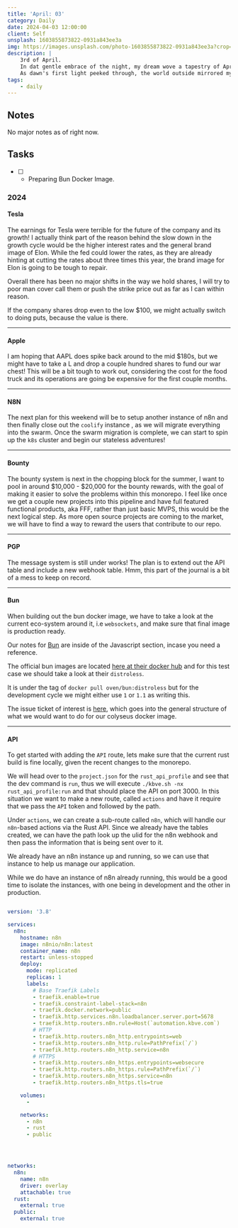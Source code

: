 ```yaml
---
title: 'April: 03'
category: Daily
date: 2024-04-03 12:00:00
client: Self
unsplash: 1603855873822-0931a843ee3a
img: https://images.unsplash.com/photo-1603855873822-0931a843ee3a?crop=entropy&cs=srgb&fm=jpg&ixid=MnwzNjM5Nzd8MHwxfHJhbmRvbXx8fHx8fHx8fDE2ODE3NDg2ODY&ixlib=rb-4.0.3&q=85
description: |
    3rd of April.
    In dat gentle embrace of the night, my dream wove a tapestry of April showers, where each raindrop whispered tales of renewal, hope and feelings of spiritual dope.
    As dawn's first light peeked through, the world outside mirrored my dream, painting everything with dat fresh, dewy promise of a new beginning.
tags:
    - daily
---
```




<MDXJS>

## Notes

No major notes as of right now.

</MDXJS>


<MDXJS>

## Tasks

-   [ ] -   Preparing Bun Docker Image.

</MDXJS>


<MDXJS>

### 2024

<MDXJS>

#### Tesla

The earnings for Tesla were terrible for the future of the company and its growth!
I actually think part of the reason behind the slow down in the growth cycle would be the higher interest rates and the general brand image of Elon.
While the fed could lower the rates, as they are already hinting at cutting the rates about three times this year, the brand image for Elon is going to be tough to repair.

Overall there has been no major shifts in the way we hold shares, I will try to poor man cover call them or push the strike price out as far as I can within reason.

If the company shares drop even to the low $100, we might actually switch to doing puts, because the value is there.

</MDXJS>

---

<MDXJS>

#### Apple

I am hoping that AAPL does spike back around to the mid $180s, but we might have to take a L and drop a couple hundred shares to fund our war chest!
This will be a bit tough to work out, considering the cost for the food truck and its operations are going be expensive for the first couple months.

</MDXJS>

---

<MDXJS>

#### N8N

The next plan for this weekend will be to setup another instance of n8n and then finally close out the `coolify` instance , as we will migrate everything into the swarm.
Once the swarm migration is complete, we can start to spin up the `k8s` cluster and begin our stateless adventures!

</MDXJS>

---

<MDXJS>

#### Bounty

The bounty system is next in the chopping block for the summer, I want to pool in around $10,000 - $20,000 for the bounty rewards, with the goal of making it easier to solve the problems within this monorepo.
I feel like once we get a couple new projects into this pipeline and have full featured functional products, aka FFF, rather than just basic MVPS, this would be the next logical step.
As more open source projects are coming to the market, we will have to find a way to reward the users that contribute to our repo.

</MDXJS>

---

<MDXJS>

#### PGP

The message system is still under works! The plan is to extend out the API table and include a new webhook table. 
Hmm, this part of the journal is a bit of a mess to keep on record.


</MDXJS>

---

<MDXJS>

#### Bun

When building out the bun docker image, we have to take a look at the current eco-system around it, i.e `websockets`, and make sure that final image is production ready.

Our notes for [Bun](https://kbve.com/application/javascript/) are inside of the Javascript section, incase you need a reference.

The official bun images are located [here at their docker hub](https://hub.docker.com/r/oven/bun/tags) and for this test case we should take a look at their `distroless`.

It is under the tag of `docker pull oven/bun:distroless` but for the development cycle we might either use `1` or `1.1` as writing this.

The issue ticket of interest is [here](https://github.com/oven-sh/bun/issues/4836), which goes into the general structure of what we would want to do for our colyseus docker image.


</MDXJS>


---
<MDXJS>

#### API

To get started with adding the `API` route, lets make sure that the current rust build is fine locally, given the recent changes to the monorepo.

We will head over to the `project.json` for the `rust_api_profile` and see that the dev command is `run`, thus we will execute `./kbve.sh -nx rust_api_profile:run` and that should place the API on port 3000.
In this situation we want to make a new route, called `actions` and have it require that we pass the `API` token and followed by the path.

Under `actions`, we can create a sub-route called `n8n`, which will handle our `n8n`-based actions via the Rust API. Since we already have the tables created, we can have the path look up the ulid for the n8n webhook and then pass the information that is being sent over to it.

We already have an n8n instance up and running, so we can use that instance to help us manage our application.

While we do have an instance of n8n already running, this would be a good time to isolate the instances, with one being in development and the other in production.

```yaml

version: '3.8'

services:
  n8n:
    hostname: n8n
    image: n8nio/n8n:latest
    container_name: n8n
    restart: unless-stopped
    deploy:
      mode: replicated
      replicas: 1
      labels:
        # Base Traefik Labels
        - traefik.enable=true
        - traefik.constraint-label-stack=n8n
        - traefik.docker.network=public
        - traefik.http.services.n8n.loadbalancer.server.port=5678
        - traefik.http.routers.n8n.rule=Host(`automation.kbve.com`)
        # HTTP
        - traefik.http.routers.n8n_http.entrypoints=web
        - traefik.http.routers.n8n_http.rule=PathPrefix(`/`)
        - traefik.http.routers.n8n_http.service=n8n
        # HTTPS
        - traefik.http.routers.n8n_https.entrypoints=websecure
        - traefik.http.routers.n8n_https.rule=PathPrefix(`/`)
        - traefik.http.routers.n8n_https.service=n8n
        - traefik.http.routers.n8n_https.tls=true

    volumes:
      - 

    networks:
      - n8n
      - rust
      - public




networks:
  n8n:
    name: n8n
    driver: overlay
    attachable: true
  rust:
    external: true
  public:
    external: true

```


</MDXJS>

</MDXJS>